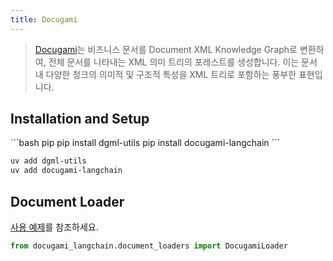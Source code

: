```yaml
---
title: Docugami
---
```


>[Docugami](https://docugami.com)는 비즈니스 문서를 Document XML Knowledge Graph로 변환하여, 전체 문서를 나타내는 XML 의미 트리의 포레스트를 생성합니다. 이는 문서 내 다양한 청크의 의미적 및 구조적 특성을 XML 트리로 포함하는 풍부한 표현입니다.

## Installation and Setup


<CodeGroup>
```bash pip
pip install dgml-utils
pip install docugami-langchain
```

```bash uv
uv add dgml-utils
uv add docugami-langchain
```
</CodeGroup>

## Document Loader

[사용 예제](/oss/integrations/document_loaders/docugami)를 참조하세요.

```python
from docugami_langchain.document_loaders import DocugamiLoader
```